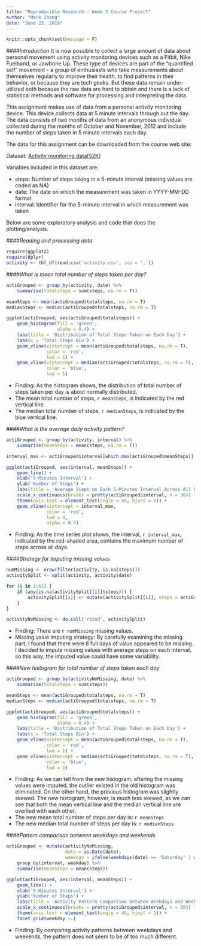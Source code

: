 ---
title: "Reproducible Research - Week 2 Course Project"
author: "Mark Zhang"
date: "June 23, 2018"
---

```{r setoptions, message=FALSE, echo=FALSE}
knitr::opts_chunk$set(message = F)
```


####*Introduction*
It is now possible to collect a large amount of data about personal movement using activity monitoring devices such as a Fitbit, Nike Fuelband, or Jawbone Up. These type of devices are part of the "quantified self" movement - a group of enthusiasts who take measurements about themselves regularly to improve their health, to find patterns in their behavior, or because they are tech geeks. But these data remain under-utilized both because the raw data are hard to obtain and there is a lack of statistical methods and software for processing and interpreting the data.

This assignment makes use of data from a personal activity monitoring device. This device collects data at 5 minute intervals through out the day. The data consists of two months of data from an anonymous individual collected during the months of October and November, 2012 and include the number of steps taken in 5 minute intervals each day.

The data for this assignment can be downloaded from the course web site:

Dataset: [Activity monitoring data[52K]](https://d396qusza40orc.cloudfront.net/repdata%2Fdata%2Factivity.zip)

Variables included in this dataset are:

* steps: Number of steps taking in a 5-minute interval (missing values are coded as NA)
* date: The date on which the measurement was taken in YYYY-MM-DD format
* interval: Identifier for the 5-minute interval in which measurement was taken

Below are some exploratory analysis and code that does the plotting/analysis.

####*Reading and processing data*
```{r}
require(ggplot2)
require(dplyr)
activity <- tbl_df(read.csv('activity.csv', sep = ','))
```

####*What is mean total number of steps taken per day?*
```{r}
actiGrouped <- group_by(activity, date) %>% 
    summarise(totalsteps = sum(steps, na.rm = T))

meanSteps <- mean(actiGrouped$totalsteps, na.rm = T)
medianSteps <- median(actiGrouped$totalsteps, na.rm = T)

ggplot(actiGrouped, aes(actiGrouped$totalsteps)) + 
    geom_histogram(fill = 'green',
                   alpha = 0.4) + 
    labs(title = 'Distribution of Total Steps Taken on Each Day') + 
    labs(x = 'Total Steps Bin') + 
    geom_vline(xintercept = mean(actiGrouped$totalsteps, na.rm = T), 
               color = 'red',
               lwd = 1) + 
    geom_vline(xintercept = median(actiGrouped$totalsteps, na.rm = T),
               color = 'blue',
               lwd = 1)
```

* Finding: As the histogram shows, the distribution of total number of steps taken per day is about normally distributed. 
* The mean total number of steps, `r meanSteps`, is indicated by the red vertical line. 
* The median total number of steps, `r medianSteps`, is indicated by the blue vertical line.

####*What is the average daily activity pattern?*
```{r}
actiGrouped <- group_by(activity, interval) %>%
    summarise(meanSteps = mean(steps, na.rm = T))

interval_max <- actiGrouped$interval[which.max(actiGrouped$meanSteps)]

ggplot(actiGrouped, aes(interval, meanSteps)) + 
    geom_line() + 
    xlab('5-Minutes Interval') + 
    ylab('Number of Steps') + 
    labs(title = 'Average Steps on Each 5-Minutes Interval Across All Days') + 
    scale_x_continuous(breaks = pretty(actiGrouped$interval, n = 30)) + 
    theme(axis.text = element_text(angle = 45, hjust = 1)) + 
    geom_vline(xintercept = interval_max,
               color = 'red',
               lwd = 4,
               alpha = 0.4)
```

* Finding: As the time series plot shows, the interval, `r interval_max`, indicated by the red-shaded area, contains the maximum number of steps across all days.

####*Strategy for imputing missing values*
```{r, results=F}
numMissing <- nrow(filter(activity, is.na(steps)))
activitySplit <- split(activity, activity$date)

for (i in 1:61) {
    if (any(is.na(activitySplit[[i]]$steps))) {
        activitySplit[[i]] <- mutate(activitySplit[[i]], steps = actiGrouped$meanSteps)
    }
}

activityNoMissing <- do.call('rbind', activitySplit)
```

* Finding: There are `r numMissing` missing values. 
* Missing value imputing strategy: By carefully examining the missing part, I found that there were 8 full days of value appeared to be missing. I decided to impute missing values with average steps on each interval, so this way, the imputed value could have some variability.

####*New histogram for total number of steps taken each day*
```{r}
actiGrouped <- group_by(activityNoMissing, date) %>% 
    summarise(totalsteps = sum(steps))

meanSteps <- mean(actiGrouped$totalsteps, na.rm = T)
medianSteps <- median(actiGrouped$totalsteps, na.rm = T)

ggplot(actiGrouped, aes(actiGrouped$totalsteps)) + 
    geom_histogram(fill = 'green',
                   alpha = 0.4) + 
    labs(title = 'Distribution of Total Steps Taken on Each Day') + 
    labs(x = 'Total Steps Bin') + 
    geom_vline(xintercept = mean(actiGrouped$totalsteps, na.rm = T), 
               color = 'red',
               lwd = 1) + 
    geom_vline(xintercept = median(actiGrouped$totalsteps, na.rm = T),
               color = 'blue',
               lwd = 1)
```

* Finding: As we can tell from the new histogram, aftering the missing values were imputed, the outlier existed in the old histogram was eliminated. On the other hand, the previous histogram was slightly skewed. The new histogram, however, is much less skewed, as we can see that both the mean vertical line and the median vertical line are overlied with each other.
* The new mean total number of steps per day is: `r meanSteps`
* The new median total number of steps per day is: `r medianSteps`

####*Pattern comparison between weekdays and weekends*
```{r}
actiGrouped <- mutate(activityNoMissing, 
                      date = as.Date(date), 
                      weekday = ifelse(weekdays(date) == 'Saturday' | weekdays(date) == 'Sunday', 'Weekend', 'Weekday')) %>%
    group_by(interval, weekday) %>%
    summarise(meanSteps = mean(steps))

ggplot(actiGrouped, aes(interval, meanSteps)) + 
    geom_line() + 
    xlab('5-Minutes Interval') + 
    ylab('Number of Steps') + 
    labs(title = 'Activity Pattern Comparison between Weekdays and Weekends') + 
    scale_x_continuous(breaks = pretty(actiGrouped$interval, n = 30)) + 
    theme(axis.text = element_text(angle = 45, hjust = 1)) + 
    facet_grid(weekday ~.)
```

* Finding: By comparing activity patterns between weekdays and weekends, the pattern does not seem to be of too much different.






